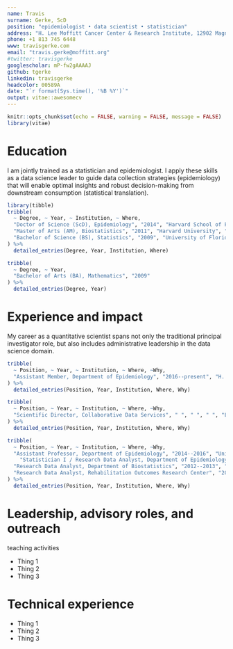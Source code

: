 ```yaml
---
name: Travis  
surname: Gerke, ScD
position: "epidemiologist • data scientist • statistician"
address: "H. Lee Moffitt Cancer Center & Research Institute, 12902 Magnolia Drive, Tampa, FL 33612"
phone: +1 813 745 6448
www: travisgerke.com
email: "travis.gerke@moffitt.org"
#twitter: travisgerke
googlescholar: mP-fw2gAAAAJ
github: tgerke
linkedin: travisgerke
headcolor: 00589A
date: "`r format(Sys.time(), '%B %Y')`"
output: vitae::awesomecv
---
```


```r
knitr::opts_chunk$set(echo = FALSE, warning = FALSE, message = FALSE)
library(vitae)
```

# Education
\emph{Summary:} I am jointly trained as a statistician and epidemiologist. I apply these skills as a data science leader to guide data collection strategies (epidemiology) that will enable optimal insights and robust decision-making from downstream consumption (statistical translation).

```r
library(tibble)
tribble(
  ~ Degree, ~ Year, ~ Institution, ~ Where,
  "Doctor of Science (ScD), Epidemiology", "2014", "Harvard School of Public Health", "Boston, MA",
  "Master of Arts (AM), Biostatistics", "2011", "Harvard University", "Cambridge, MA",
  "Bachelor of Science (BS), Statistics", "2009", "University of Florida", "Gainesville, FL"
) %>% 
  detailed_entries(Degree, Year, Institution, Where)
```

\vspace{-.7cm}
```r
tribble(
  ~ Degree, ~ Year,
  "Bachelor of Arts (BA), Mathematics", "2009"
) %>% 
  detailed_entries(Degree, Year)
```

# Experience and impact
\emph{Summary:} My career as a quantitative scientist spans not only the traditional principal investigator role, but also includes administrative leadership in the data science domain. 

```r
tribble(
  ~ Position, ~ Year, ~ Institution, ~ Where, ~Why,
  "Assistant Member, Department of Epidemiology", "2016--present", "H. Lee Moffitt Cancer Center & Research Institute", "Tampa, FL", "Research faculty"
) %>% 
  detailed_entries(Position, Year, Institution, Where, Why)
```

\vspace{-.6cm}
```r
tribble(
  ~ Position, ~ Year, ~ Institution, ~ Where, ~Why,
  "Scientific Director, Collaborative Data Services", " ", " ", " ", "Lead scientific direction"
) %>% 
  detailed_entries(Position, Year, Institution, Where, Why)
```

\vspace{-.5cm}
```r
tribble(
  ~ Position, ~ Year, ~ Institution, ~ Where, ~Why,
  "Assistant Professor, Department of Epidemiology", "2014--2016", "University of Florida", "Gainesville, FL", "Research faculty",
    "Statistician I / Research Data Analyst, Department of Epidemiology", "2011--2014", "Harvard School of Public Health", "Boston, MA", "Grant prep and manuscript writing",
  "Research Data Analyst, Department of Biostatistics", "2012--2013", "Dana-Farber Cancer Institute", "Boston, MA", "Python-based collaboration with Google Earth team",
  "Research Data Analyst, Rehabilitation Outcomes Research Center", "2008--2009", "Department of Veterans Affairs", "Gainesville, FL", "SAS-based econometric health-care delivery analyses",  
) %>% 
  detailed_entries(Position, Year, Institution, Where, Why)
```


# Leadership, advisory roles, and outreach
\emph{Summary:} teaching activities

 * Thing 1
 * Thing 2
 * Thing 3
 
# Technical experience

 * Thing 1
 * Thing 2
 * Thing 3
 
<!--
```r
tribble(
  ~Year, ~Type, ~Desc,
  1903, "Physics", "Awarded for her work on radioactivity with Pierre Curie and Henri Becquerel",
  1911, "Chemistry", "Awarded for the discovery of radium and polonium"
) %>% 
  brief_entries(
    glue::glue("Nobel Prize in {Type}"),
    Year, 
    Desc
  )
```
-->

<!--
# Publications

```r
scholar::get_publications("mP-fw2gAAAAJ&") %>% 
  filter(cites > 30) %>% 
  distinct(title, .keep_all = TRUE) %>%
  transmute(bibtype = "Article", author = as.character(author),
            title = as.character(title),
            journaltitle = as.character(journal), year, key = row_number()) %>% 
  RefManageR::as.BibEntry() %>% 
  RefManageR::WriteBib("gerke.bib")

bibliography_entries("gerke.bib")
```
-->
